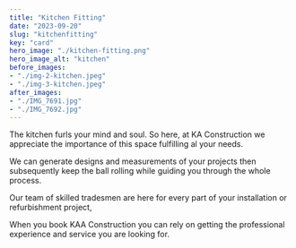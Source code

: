 ```yaml
---
title: "Kitchen Fitting"
date: "2023-09-20"
slug: "kitchenfitting"
key: "card"
hero_image: "./kitchen-fitting.png"
hero_image_alt: "kitchen"
before_images:
- "./img-2-kitchen.jpeg"
- "./img-3-kitchen.jpeg"
after_images:
- "./IMG_7691.jpg"
- "./IMG_7692.jpg"
---
```



The kitchen furls your mind and soul. So here, at KA Construction we appreciate the importance of this space fulfilling al your needs. 

We can generate designs and measurements of your projects then subsequently keep the ball rolling while guiding you through the whole process.

Our team of skilled tradesmen are here for every part of your installation or refurbishment project, 

When you book KAA Construction you can rely on getting the professional experience and service you are looking for.
